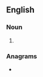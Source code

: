 ==English==

===Noun===
{{head|en|noun form}}

# {{plural of|latke|lang=en}}

===Anagrams===
* {{anagrams|en|a=aeklst|e-stalk|ketals|lasket}}